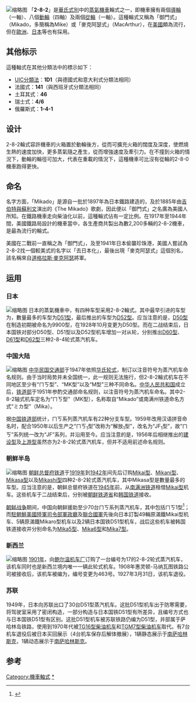 [[File:WheelArrangement_2-8-2.svg|缩略图]]
「'''2-8-2'''」是[[華氏式別|華氏式別]]中的[[蒸氣機車|蒸氣機車]]輪式之一，即機車擁有兩個[[導輪|導輪]]（一軸）、八個[[動輪|動輪]]（四軸）及兩個[[從輪|從輪]]（一軸）。這種輪式又稱為「御門式」（Mikado，多簡稱為Mike）或「麥克阿瑟式」（MacArthur），在[[美國|美國]]頗為流行，但在[[歐洲|歐洲]]、[[日本|日本]]等也有採用。

== 其他标示 ==
這種軸式在其他分類法中的標示如下：
*[[UIC分類法|UIC分類法]]：'''1D1'''（與德國式和意大利式分類法相同）
*法國式：'''141'''（與西班牙式分類法相同）
*土耳其式：'''46'''
*瑞士式：'''4/6'''
*俄羅斯式：'''1-4-1'''

== 设计 ==
2-8-2輪式容許機車的火箱置於動輪後方，從而可擴充火箱的闊度及深度，使燃燒生熱的速度加快，更多蒸氣隨之產生，從而增強速度及牽引力。在不撞到火箱的情況下，動輪的輪徑可加大，代表在重載的情況下，這種機車可比沒有從輪的2-8-0機車跑得更快。

== 命名 ==
名字方面，「Mikado」是源自一批於1897年為日本鐵路建造的{{link-ja|9700型蒸汽机车|国鉄9700形蒸気機関車}}，及於1885年由[[吉伯特與蘇利文|吉伯特與蘇利文]]演出的《The Mikado》歌劇，因此便以「御門式」之名廣為美國人所知。在鐵路機車走向柴油化以前，這種輪式佔有一定比例。在1917年至1944年間，美國鐵路局設計的機車當中，各生產商共製出為數2,200多輛的2-8-2機車，是最為流行的輪式。

美國在二戰前一直稱之為「御門式」，及至1941年日本偷襲珍珠港，美國人嘗試為2-8-2找一個較美式的名字以「去日本化」，最後出現「麥克阿瑟式」這個別名，該名稱來自[[道格拉斯·麥克阿瑟|道格拉斯·麥克阿瑟]]將軍。

== 运用 ==
=== 日本 ===
[[File:Taisha_Station_D51_774.jpg|缩略图]]
{{main|日本國鐵D50型蒸汽機車}}
{{main|日本國鐵D51型蒸汽機車}}
{{main|日本國鐵D52型蒸汽機車}}
日本的蒸氣機車中，有四种车型采用2-8-2輪式。其中最早引进的车型为{{link-ja|9700型|国鉄9700形蒸気機関車}}，數量最多的车型为[[日本國鐵D51型蒸汽機車|D51型]]，最后推出的车型为[[日本國鐵D52型蒸汽機車|D52型]]。应当注意的是，[[日本國鐵D50型蒸汽機車|D50型]]在制造初期被命名为9900型，在1928年10月变更为D50型。而在二战结束后，日本国铁对部分D50型、D51型以及D52型机车增加一对从轮，分别推出[[日本國鐵D60型蒸汽機車|D60型]]、[[日本國鐵D61型蒸汽機車|D61型]]和[[日本国铁D62型蒸汽机车|D62型]]三种2-8-4轮式蒸汽机车。

=== 中国大陆 ===
[[File:JS-5151_(Xi'ang).jpg|缩略图]]
{{main|解放型蒸汽機車}}
{{main|建設型蒸汽機車}}
{{main|上游型蒸汽机车}}
[[中華民國交通部|中华民国交通部]]于1947年依照[[華氏式別|华氏轮式]]，制订以注音符号为蒸汽机车命名规则。由于当时局势并未全国统一，此一规则无法施行，但2-8-2輪式机车在不同地区至少有“ㄇㄎ型”、“MK型”以及“M型”三种不同命名。[[中华人民共和国|中华人民共和国]]成立后，[[中华人民共和国铁道部|铁道部]]于1951年参酌交通部命名规则，以注音符号为蒸汽机车命名。其中2-8-2轴式机车定名为“ㄇㄎ型”（MK型），名称取自“Mikado”或南满州铁道命名方式“ミカ型”（Mika）。

据[[中华人民共和国铁道部|中国铁道部]]统计，ㄇㄎ系列蒸汽机车有22种分支车型。1959年改用汉语拼音命名时，配合1950年以后生产之“ㄇㄎ<sub>1</sub>型”改称为“解放<sub>1</sub>型”，改名为“JF<sub>1</sub>型”，故“ㄇㄎ”系列统一改为“JF”系列，并沿用至今。应当注意的是，1956年后相继推出的[[建設型蒸汽機車|建设型]]及[[上游型蒸汽機車|上游型]]虽然亦为2-8-2轮式蒸汽机车，但并不适用前述命名规则。

=== 朝鲜半岛 ===
[[File:Mikado_locomotive_미카_-_Flickr_-_skinnylawyer.jpg|缩略图]]
{{main|朝鲜总督府铁道Mikai型蒸汽机车}}
{{main|朝鲜总督府铁道Mikani型蒸汽机车}}
{{main|朝鲜总督府铁道Mikasa型蒸汽机车}}
{{main|朝鲜总督府铁道Mikashi型蒸汽机车}}
[[朝鲜总督府铁道|朝鲜总督府铁道]]于[[1919年|1919年]]到[[1942年|1942年]]间先后订购[[朝鲜总督府铁道Mikai型蒸汽机车|Mikai型]]、[[朝鲜总督府铁道Mikani型蒸汽机车|Mikani型]]、[[朝鲜总督府铁道Mikasa型蒸汽机车|Mikasa型]]以及[[朝鲜总督府铁道Mikashi型蒸汽机车|Mikashi型]]四种2-8-2轮式蒸汽机车，其中Mikasa型是數量最多的车型。应当注意的是，朝鲜总督府铁道在[[1945年|1945年]]前，从[[南滿洲鐵道|南满洲铁道]]租借[[中国铁路解放1型蒸汽机车|Mikai型]]机车。这些机车于二战结束后，分别被[[朝鲜民主主义人民共和国铁道省|朝鲜铁道省]]和[[韓國鐵道公社|韩国铁道]]接收。

[[朝鲜战争|朝鲜战争]]期间，中国向朝鲜援助至少70台ㄇㄎ系列蒸汽机车，其中包括ㄇㄎ1型<ref name=internationalsteam>{{Cite web |url=https://www.internationalsteam.co.uk/trains/nkorea04.htm |title=A Glimpse of North Korea's Railways |accessdate=2018-08-15 |archive-date=2018-07-06 |archive-url=https://web.archive.org/web/20180706191131/http://www.internationalsteam.co.uk/trains/nkorea04.htm |dead-url=no }}</ref>；而[[駐朝鮮美國陸軍司令部軍政廳|駐朝鮮美國陸軍司令部軍政廳]]及[[联合国军|聯合國軍]]先後向日本訂製49輛原滿鐵Mikai型机车、5辆原滿鐵Mikaro型机车以及2辆日本国铁D51型机车，战后这些机车被韩国铁道接收并分别命名为[[中国铁路解放1型蒸汽机车#韩国铁道厅미카5型|Mika5型]]、[[中国铁路解放6型蒸汽机车#韩国铁道미카6型|Mika6型]]和[[日本國鐵D51型蒸汽機車#韩国铁道MK7型|Mika7型]]。

=== 新西兰 ===
[[File:Bc_class_steam_locomotive,_New_Zealand_Railways_number_463_(2-8-2)._ATLIB_276308.png|缩略图]]
[[1901年|1901年]]，{{link-en|惠灵顿-马纳瓦图铁路公司|Wellington and Manawatu Railway Company}}向[[鲍尔温机车厂|鲍尔温机车厂]]订购了一台编号为17的2-8-2轮式蒸汽机车，该机车同时也是新西兰境内唯一一辆此轮式机车。1908年惠灵顿-马纳瓦图铁路公司被{{link-en|新西兰铁路部|New Zealand Railways Department}}接收后，该机车被编为{{link-en|BC型蒸汽机车|NZR BC class}}，编号变更为463号。1927年3月31日，该机车退役。

=== 苏联 ===
1949年，日本向苏联出口了30台D51型蒸汽机车。这批D51型机车出于防寒需要，将驾驶室采用了密闭构造，一部分构造与日本国铁D51型有所差异，且编号方式也与日本国铁D51型有区别。这批D51型机车被苏联铁路仍编为D51型，并部属于萨哈林岛铁路，使用到1970年代被[[TG16型柴油机车|TG16型柴油机车]]和[[TGM7型柴油机车|TGM7型柴油机车]]取代。有7台机车退役后被日本买回展示（4台机车保存后解体撤展），1辆静态展示于[[南萨哈林斯克|南萨哈林斯克]]，1辆动态展示于[[南萨哈林斯克|南萨哈林斯克]]。

== 参考 ==
<references />

[[Category:機車軸式|Category:機車軸式]]
[[Category:2-8-2輪式機車|*]]